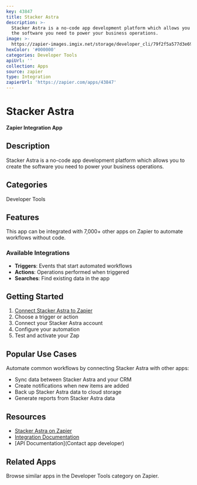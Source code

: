 ```yaml
---
key: 43847
title: Stacker Astra
description: >-
  Stacker Astra is a no-code app development platform which allows you to create
  the software you need to power your business operations.
image: >-
  https://zapier-images.imgix.net/storage/developer_cli/79f2f5a577d3e698c3544ace414b792a.png?auto=format%2Ccompress&ixlib=python-3.0.0&q=50
hexColor: '#000000'
categories: Developer Tools
apiUrl: ''
collection: Apps
source: zapier
type: Integration
zapierUrl: 'https://zapier.com/apps/43847'
---
```

# Stacker Astra

**Zapier Integration App**

## Description

Stacker Astra is a no-code app development platform which allows you to create the software you need to power your business operations.

## Categories

Developer Tools

## Features

This app can be integrated with 7,000+ other apps on Zapier to automate workflows without code.

### Available Integrations

- **Triggers**: Events that start automated workflows
- **Actions**: Operations performed when triggered
- **Searches**: Find existing data in the app

## Getting Started

1. [Connect Stacker Astra to Zapier](https://zapier.com/apps/43847)
2. Choose a trigger or action
3. Connect your Stacker Astra account
4. Configure your automation
5. Test and activate your Zap

## Popular Use Cases

Automate common workflows by connecting Stacker Astra with other apps:

- Sync data between Stacker Astra and your CRM
- Create notifications when new items are added
- Back up Stacker Astra data to cloud storage
- Generate reports from Stacker Astra data

## Resources

- [Stacker Astra on Zapier](https://zapier.com/apps/43847)
- [Integration Documentation](https://zapier.com/apps/43847/integrations)
- [API Documentation](Contact app developer)

## Related Apps

Browse similar apps in the Developer Tools category on Zapier.
